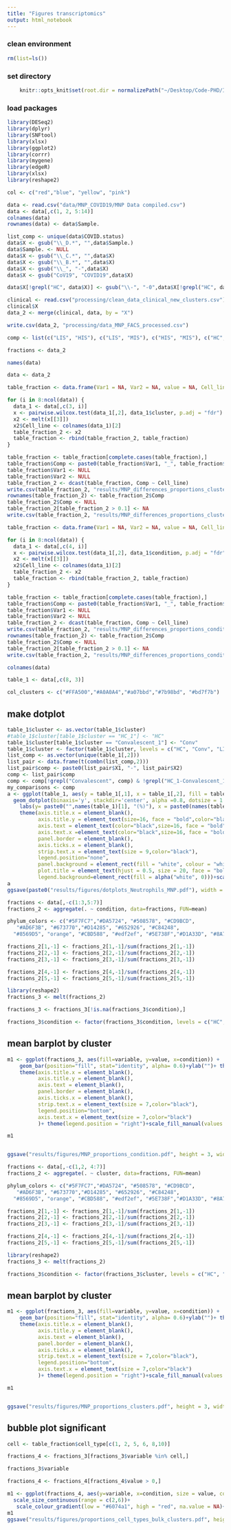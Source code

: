 ```yaml
---
title: "Figures transcriptomics"
output: html_notebook
---
```



### clean environment
```r
rm(list=ls())
```

### set directory
```r
    knitr::opts_knit$set(root.dir = normalizePath("~/Desktop/Code-PHD/IFN_Covid_multiomics/"))  
```

### load packages
```r
library(DESeq2)
library(dplyr)
library(SNFtool)
library(xlsx)
library(ggplot2)
library(corrr)
library(mygene)
library(edgeR)
library(xlsx)
library(reshape2)
```

```r
col <- c("red","blue", "yellow", "pink")
```

```r
data <- read.csv("data/MNP_COVID19/MNP Data compiled.csv")
data <- data[,c(1, 2, 5:14)]
colnames(data)
rownames(data) <- data$Sample.
```

```r
list_comp <- unique(data$COVID.status)
data$X <- gsub("\\_D.*", "",data$Sample.)
data$Sample. <- NULL
data$X <- gsub("\\_C.*", "",data$X)
data$X <- gsub("\\_B.*", "",data$X)
data$X <- gsub("\\_", "-",data$X)
data$X <- gsub("CoV19", "COVID19",data$X)

data$X[!grepl("HC", data$X)] <- gsub("\\-", "-0",data$X[!grepl("HC", data$X)])
```

```r
clinical <- read.csv("processing/clean_data_clinical_new_clusters.csv")
clinical$X
data_2 <- merge(clinical, data, by = "X")
```


```r
write.csv(data_2, "processing/data_MNP_FACS_processed.csv")
```

```r
comp <- list(c("LIS", "HIS"), c("LIS", "MIS"), c("HIS", "MIS"), c("HC", "LIS"), c("HC", "HIS"), c("HC", "MIS"), c("HC", "Conv"))
```

```r
fractions <- data_2
```

```r
names(data)
```

```r
data <- data_2
```

```r
table_fraction <- data.frame(Var1 = NA, Var2 = NA, value = NA, Cell_line = NA)

for (i in 8:ncol(data)) {
  data_1 <- data[,c(3, i)]
  x <- pairwise.wilcox.test(data_1[,2], data_1$cluster, p.adj = "fdr")
  x2 <- melt(x[[3]])
  x2$Cell_line <- colnames(data_1)[2]
  table_fraction_2 <- x2
  table_fraction <- rbind(table_fraction_2, table_fraction)
}

table_fraction <- table_fraction[complete.cases(table_fraction),]
table_fraction$Comp <- paste0(table_fraction$Var1, "_", table_fraction$Var2)
table_fraction$Var1 <- NULL
table_fraction$Var2 <- NULL
table_fraction_2 <- dcast(table_fraction, Comp ~ Cell_line)
write.csv(table_fraction_2, "results/MNP_differences_proportions_clusters.csv")
rownames(table_fraction_2) <- table_fraction_2$Comp
table_fraction_2$Comp <- NULL
table_fraction_2[table_fraction_2 > 0.1] <- NA
write.csv(table_fraction_2, "results/MNP_differences_proportions_clusters_filt.csv")
```

```r
table_fraction <- data.frame(Var1 = NA, Var2 = NA, value = NA, Cell_line = NA)

for (i in 8:ncol(data)) {
  data_1 <- data[,c(4, i)]
  x <- pairwise.wilcox.test(data_1[,2], data_1$condition, p.adj = "fdr")
  x2 <- melt(x[[3]])
  x2$Cell_line <- colnames(data_1)[2]
  table_fraction_2 <- x2
  table_fraction <- rbind(table_fraction_2, table_fraction)
}

table_fraction <- table_fraction[complete.cases(table_fraction),]
table_fraction$Comp <- paste0(table_fraction$Var1, "_", table_fraction$Var2)
table_fraction$Var1 <- NULL
table_fraction$Var2 <- NULL
table_fraction_2 <- dcast(table_fraction, Comp ~ Cell_line)
write.csv(table_fraction_2, "results/MNP_differences_proportions_conditions.csv")
rownames(table_fraction_2) <- table_fraction_2$Comp
table_fraction_2$Comp <- NULL
table_fraction_2[table_fraction_2 > 0.1] <- NA
write.csv(table_fraction_2, "results/MNP_differences_proportions_conditions_filt.csv")
```


```r
colnames(data)
```

```r
table_1 <- data[,c(8, 3)]
```

```r
col_clusters <- c("#FFA500","#A0A0A4","#a07bbd","#7b98bd", "#bd7f7b")
```

## make dotplot
```r
table_1$cluster <- as.vector(table_1$cluster)
#table_1$cluster[table_1$cluster == "HC_1"] <- "HC"
table_1$cluster[table_1$cluster == "Convalescent_1"] <- "Conv"
table_1$cluster <- factor(table_1$cluster, levels = c("HC", "Conv", "LIS", "MIS", "HIS"))
list_comp <- as.vector(unique(table_1[,2]))
list_pair <- data.frame(t(combn(list_comp,2)))
list_pair$comp <- paste0(list_pair$X1, "-", list_pair$X2)
comp <- list_pair$comp
comp <- comp[!grepl("Convalescent", comp) & !grepl("HC_1-Convalescent_1", comp)]
my_comparisons <- comp
a <- ggplot(table_1, aes(y = table_1[,1], x = table_1[,2], fill = table_1[,2]))+
  geom_dotplot(binaxis='y', stackdir='center', alpha =0.8, dotsize = 1.5) + 
    labs(y= paste0("",names(table_1)[1], "(%)"), x = paste0(names(table_1)[2], ""))+ theme_classic()+
    theme(axis.title.x = element_blank(),
          axis.title.y = element_text(size=16, face = "bold",color="black"),
          axis.text = element_text(color="black",size=16, face = "bold"),
          axis.text.x =element_text(color="black",size=16, face = "bold"),
          panel.border = element_blank(),
          axis.ticks.x = element_blank(),
          strip.text.x = element_text(size = 9,color="black"),
          legend.position="none",
          panel.background = element_rect(fill = "white", colour = "white", size = 0.5, linetype = "solid"),
          plot.title = element_text(hjust = 0.5, size = 20, face = "bold", vjust=2),
          legend.background=element_rect(fill = alpha("white", 0)))+scale_fill_manual(values = c(col_clusters))
a
ggsave(paste0("results/figures/dotplots_Neutrophils_MNP.pdf"), width = 4, height = 3)
```
```r
fractions <- data[,-c(1:3,5:7)]
fractions_2 <- aggregate(. ~ condition, data=fractions, FUN=mean)
```


```r
phylum_colors <- c("#5F7FC7","#DA5724", "#508578", "#CD9BCD",
   "#AD6F3B", "#673770","#D14285", "#652926", "#C84248", 
  "#8569D5", "orange", "#CBD588", "#edf2ef", "#5E738F","#D1A33D", "#8A7C64")
```

```r
fractions_2[1,-1] <- fractions_2[1,-1]/sum(fractions_2[1,-1])
fractions_2[2,-1] <- fractions_2[2,-1]/sum(fractions_2[2,-1])
fractions_2[3,-1] <- fractions_2[3,-1]/sum(fractions_2[3,-1])

fractions_2[4,-1] <- fractions_2[4,-1]/sum(fractions_2[4,-1])
fractions_2[5,-1] <- fractions_2[5,-1]/sum(fractions_2[5,-1])
```

```r
library(reshape2)
fractions_3 <- melt(fractions_2)
```
```r
fractions_3 <- fractions_3[!is.na(fractions_3$condition),]
```
```r
fractions_3$condition <- factor(fractions_3$condition, levels = c("HC", "Conv", "Mild", "Severe"))
```
## mean barplot by cluster
```r
m1 <- ggplot(fractions_3, aes(fill=variable, y=value, x=condition)) + 
    geom_bar(position="fill", stat="identity", alpha= 0.6)+ylab("")+ theme_void()+ 
    theme(axis.title.x = element_blank(),
          axis.title.y = element_blank(),
          axis.text = element_blank(),
          panel.border = element_blank(),
          axis.ticks.x = element_blank(),
          strip.text.x = element_text(size = 7,color="black"),
          legend.position="bottom",
          axis.text.x = element_text(size = 7,color="black")
          )+ theme(legend.position = "right")+scale_fill_manual(values = c(phylum_colors, "red", "blue")) + geom_text(aes(label=ifelse(value >= 0.10, paste0(round(value, 2), ""),"")), position=position_stack(vjust=0.5), colour="black")

m1


ggsave("results/figures/MNP_proportions_condition.pdf", height = 3, width = 6)
```

```r
fractions <- data[,-c(1,2, 4:7)]
fractions_2 <- aggregate(. ~ cluster, data=fractions, FUN=mean)
```


```r
phylum_colors <- c("#5F7FC7","#DA5724", "#508578", "#CD9BCD",
   "#AD6F3B", "#673770","#D14285", "#652926", "#C84248", 
  "#8569D5", "orange", "#CBD588", "#edf2ef", "#5E738F","#D1A33D", "#8A7C64")
```

```r
fractions_2[1,-1] <- fractions_2[1,-1]/sum(fractions_2[1,-1])
fractions_2[2,-1] <- fractions_2[2,-1]/sum(fractions_2[2,-1])
fractions_2[3,-1] <- fractions_2[3,-1]/sum(fractions_2[3,-1])

fractions_2[4,-1] <- fractions_2[4,-1]/sum(fractions_2[4,-1])
fractions_2[5,-1] <- fractions_2[5,-1]/sum(fractions_2[5,-1])
```

```r
library(reshape2)
fractions_3 <- melt(fractions_2)
```

```r
fractions_3$condition <- factor(fractions_3$cluster, levels = c("HC", "Conv", "LIS", "MIS", "HIS"))
```

## mean barplot by cluster
```r
m1 <- ggplot(fractions_3, aes(fill=variable, y=value, x=condition)) + 
    geom_bar(position="fill", stat="identity", alpha= 0.6)+ylab("")+ theme_void()+ 
    theme(axis.title.x = element_blank(),
          axis.title.y = element_blank(),
          axis.text = element_blank(),
          panel.border = element_blank(),
          axis.ticks.x = element_blank(),
          strip.text.x = element_text(size = 7,color="black"),
          legend.position="bottom",
          axis.text.x = element_text(size = 7,color="black")
          )+ theme(legend.position = "right")+scale_fill_manual(values = c(phylum_colors, "red", "blue")) + geom_text(aes(label=ifelse(value >= 0.10, paste0(round(value, 2), ""),"")), position=position_stack(vjust=0.5), colour="black")

m1


ggsave("results/figures/MNP_proportions_clusters.pdf", height = 3, width = 6)
```

## bubble plot significant
```r
cell <- table_fraction$cell_type[c(1, 2, 5, 6, 8,10)]

fractions_4 <- fractions_3[fractions_3$variable %in% cell,]
```

```r
fractions_3$variable
```

```r
fractions_4 <- fractions_4[fractions_4$value > 0,]

m1 <- ggplot(fractions_4, aes(y=variable, x=condition, size = value, col = value))+geom_point()+
  scale_size_continuous(range = c(2,6))+
   scale_colour_gradient(low = "#6074a1", high = "red", na.value = NA)+theme_classic()
m1
ggsave("results/figures/proportions_cell_types_bulk_clusters.pdf", height = 4, width = 6)
```